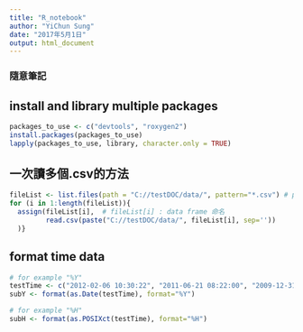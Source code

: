 ```yaml
---
title: "R_notebook"
author: "YiChun Sung"
date: "2017年5月1日"
output: html_document
---
```


### 隨意筆記

## install and library multiple packages
```r
packages_to_use <- c("devtools", "roxygen2")
install.packages(packages_to_use)
lapply(packages_to_use, library, character.only = TRUE)

```



## 一次讀多個.csv的方法

```r
fileList <- list.files(path = "C://testDOC/data/", pattern="*.csv") # path = 資料夾路徑
for (i in 1:length(fileList)){
  assign(fileList[i],  # fileList[i] : data frame 命名
         read.csv(paste("C://testDOC/data/", fileList[i], sep=''))
  )}

```


## format time data

```r

# for example "%Y"
testTime <- c("2012-02-06 10:30:22", "2011-06-21 08:22:00", "2009-12-31 12:07:03")
subY <- format(as.Date(testTime), format="%Y")

# for example "%H"
subH <- format(as.POSIXct(testTime), format="%H")

```

